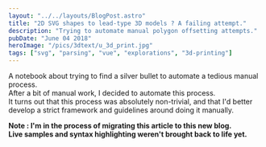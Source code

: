 ```yaml
---
layout: "../../layouts/BlogPost.astro"
title: "2D SVG shapes to lead-type 3D models ? A failing attempt."
description: "Trying to automate manual polygon offsetting attempts."
pubDate: "June 04 2018"
heroImage: "/pics/3dtext/u_3d_print.jpg"
tags: ["svg", "parsing", "vue", "explorations", "3d-printing"]
---
```




A notebook about trying to find a silver bullet to automate a tedious manual process.  
After a bit of manual work, I decided to automate this process.  
It turns out that this process was absolutely non-trivial, and that I'd better develop a strict framework and guidelines around doing it manually.

**Note : I'm in the process of migrating this article to this new blog.<br/>Live samples and syntax highlighting weren't brought back to life yet.**

<App client:visible></App>
